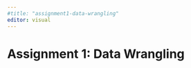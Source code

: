 ```yaml
---
#title: "assignment1-data-wrangling"
editor: visual
---
```


# Assignment 1: Data Wrangling {.unnumbered}